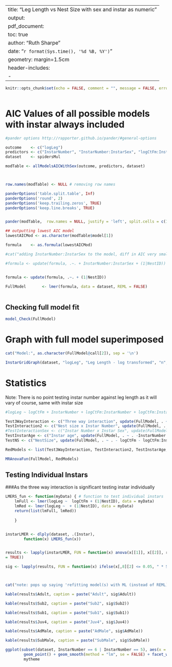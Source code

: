 

---
title: "Leg Length vs Nest Size with sex and instar as numeric"
output:
  pdf_document:
    toc: true
author: "Ruth Sharpe"
date: "`r format(Sys.time(), '%d %B, %Y')`"
geometry: margin=1.5cm
header-includes:
    - \usepackage{caption}
---

\captionsetup[table]{labelformat=empty}

```{r docOptions, include = FALSE}
knitr::opts_chunk$set(echo = FALSE, comment = "", message = FALSE, error = FALSE)
	
```


AIC Values of all possible models with instar always included
====================

```{r AIC, results='asis',  echo = FALSE}
#pander options http://rapporter.github.io/pander/#general-options

outcome    <- c("logLeg")
predictors <- c("InstarNumber", "InstarNumber:InstarSex", "logCtFm:InstarNumber", "logCtFm:InstarNumber:InstarSex")
dataset    <- spidersMul

modTable <- allModelsAICWithSex(outcome, predictors, dataset)



row.names(modTable) <- NULL # removing row names

panderOptions('table.split.table', Inf)
panderOptions('round', 2)
panderOptions('keep.trailing.zeros', TRUE)
panderOptions('keep.line.breaks', TRUE)


pander(modTable,  row.names = NULL, justify = 'left', split.cells = c(1, 2, 61, 2))

## outputting lowest AIC model
lowestAICMod <- as.character(modTable$model[1])

formula    <- as.formula(lowestAICMod)

#cat("adding InstarNumber:InstarSex to the model, diff in AIC very small and sensible to have it in")

#formula <- update(formula, .~. + InstarNumber:InstarSex + (1|NestID))


formula <- update(formula, .~. + (1|NestID))

FullModel       <- lmer(formula, data = dataset, REML = FALSE)
	
```

\pagebreak

Checking full model fit
--------------------


```{r ModelFit, fig.height=4, fig.width=4}

model_Check(FullModel)


```
\pagebreak

Graph with full model superimposed
====================
 

```{r Graph, fig.height=7, fig.width=13}


cat("Model:", as.character(FullModel@call[2]), sep = '\n')

InstarGridGraph(dataset, "logLeg", "Leg Length - log transformed", "n", "", FullModel)

```




Statistics
====================
Note: There is no point testing instar number against leg length as it will vary of course, same with instar size


```{r Stats,  results='asis', echo = FALSE, comment = "", message = FALSE}

#logLeg ~ logCtFm + InstarNumber + logCtFm:InstarNumber + logCtFm:InstarNumber:InstarSex + InstarNumber:InstarSex (1 | NestID)

Test3WayInteraction <- c("Three way interaction", update(FullModel, . ~ . - logCtFm:InstarNumber:InstarSex))
TestInteraction2 <- c("Nest size x Instar Number", update(FullModel, . ~ . - logCtFm:InstarNumber - logCtFm:InstarNumber:InstarSex))
#TestInteractionSex <- c("Instar Number x Instar Sex", update(FullModel, . ~ . - InstarNumber:InstarSex - logCtFm:InstarNumber:InstarSex))
TestInstarAge <- c("Instar age", update(FullModel, . ~ . -InstarNumber - logCtFm:InstarNumber - logCtFm:InstarNumber:InstarSex - InstarNumber:InstarSex ))
TestNS <- c("NestSize", update(FullModel, . ~ . - logCtFm - logCtFm:InstarNumber:InstarSex - logCtFm:InstarNumber))

RedModels <- list(Test3WayInteraction, TestInteraction2, TestInstarAge, TestNS)

MRAnovaFun(FullModel, RedModels)

```
\pagebreak

Testing Individual Instars
--------------------


###As the three way interaction is significant testing instar individually



```{r IndInstars,  results='asis', echo = FALSE, comment = "", tab.cap = NULL, message = FALSE, warning = FALSE, hold = TRUE}


LMERS_fun <- function(myData) { # function to test individual instars 	
    lmFull <- lmer(logLeg ~  logCtFm + (1|NestID), data = myData)
    lmRed <- lmer(logLeg ~  + (1|NestID), data = myData)
    return(list(lmFull, lmRed))
	
    }


instarLMER <- dlply(dataset, .(Instar),        
		function(x) LMERS_fun(x))


results <- lapply(instarLMER, FUN = function(x) anova(x[[1]], x[[2]], refit
= TRUE))

sig <- lapply(results, FUN = function(x) ifelse(x[,8][2] <= 0.05, " * SIGNIFICANT *", "not significant"))



cat("note: pops up saying 'refitting model(s) with ML (instead of REML)'", "but if make anova refit = FALSE results don't make sense", sep = '\n')

kable(results$Adult, caption = paste("Adult", sig$Adult))

kable(results$Sub2, caption = paste("Sub2", sig$Sub2))

kable(results$Sub1, caption = paste("Sub1", sig$Sub1))

kable(results$Juv4, caption = paste("Juv4", sig$Juv4))

kable(results$AdMale, caption = paste("AdMale", sig$AdMale))

kable(results$SubMale, caption = paste("SubMale", sig$SubMale))

ggplot(subset(dataset, InstarNumber == 6 | InstarNumber == 5), aes(x = logCtFm, y = logLeg, colour = InstarSex )) + 
		geom_point() + geom_smooth(method = "lm", se = FALSE) + facet_wrap(~InstarNumber, scales = "free") +
		mytheme
	
```







